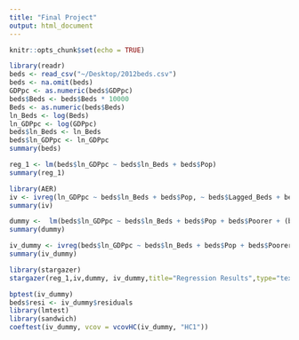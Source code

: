 ```yaml
---
title: "Final Project"
output: html_document
---
```


```r
knitr::opts_chunk$set(echo = TRUE)
```

```r
library(readr)
beds <- read_csv("~/Desktop/2012beds.csv")
beds <- na.omit(beds)
GDPpc <- as.numeric(beds$GDPpc)
beds$Beds <- beds$Beds * 10000
Beds <- as.numeric(beds$Beds)
ln_Beds <- log(Beds)
ln_GDPpc <- log(GDPpc)
beds$ln_Beds <- ln_Beds
beds$ln_GDPpc <- ln_GDPpc
summary(beds)
```
```r
reg_1 <- lm(beds$ln_GDPpc ~ beds$ln_Beds + beds$Pop)
summary(reg_1)
```

```r
library(AER)
iv <- ivreg(ln_GDPpc ~ beds$ln_Beds + beds$Pop, ~ beds$Lagged_Beds + beds$Pop)
summary(iv)
```
```r
dummy <-  lm(beds$ln_GDPpc ~ beds$ln_Beds + beds$Pop + beds$Poorer + (beds$ln_Beds):(beds$Poorer))
summary(dummy)
```


```r
iv_dummy <- ivreg(beds$ln_GDPpc ~ beds$ln_Beds + beds$Pop + beds$Poorer + (beds$ln_Beds):(beds$Poorer), ~ beds$Lagged_Beds + beds$Pop + beds$Poorer + (beds$ln_Beds):(beds$Poorer))
summary(iv_dummy)
```
```r
library(stargazer)
stargazer(reg_1,iv,dummy, iv_dummy,title="Regression Results",type="text", out="new1.html")
```

```r
bptest(iv_dummy)
beds$resi <- iv_dummy$residuals
library(lmtest)
library(sandwich)
coeftest(iv_dummy, vcov = vcovHC(iv_dummy, "HC1"))
```

